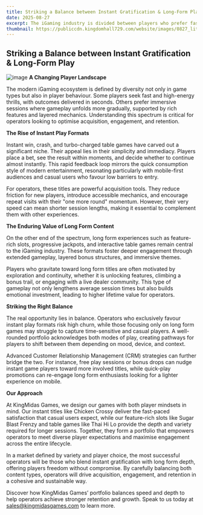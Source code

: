 ```yaml
---
title: Striking a Balance between Instant Gratification & Long-Form Play
date: 2025-08-27
excerpt: The iGaming industry is divided between players who prefer fast, instant games and those who prefer deep, long-form content. Successful operators must offer a balanced portfolio that caters to both types to drive acquisition and retention.
thumbnail: https://publiccdn.kingdomhall729.com/website/images/0827_lit-lightbulb2.jpg
---
```


## Striking a Balance between Instant Gratification & Long-Form Play
![image](https://publiccdn.kingdomhall729.com/website/images/0827_lit-lightbulb2.jpg)
**A Changing Player Landscape**

The modern iGaming ecosystem is defined by diversity not only in game types but also in player behaviour. Some players seek fast and high-energy thrills, with outcomes delivered in seconds. Others prefer immersive sessions where gameplay unfolds more gradually, supported by rich features and layered mechanics. Understanding this spectrum is critical for operators looking to optimise acquisition, engagement, and retention.

**The Rise of Instant Play Formats**

Instant win, crash, and turbo-charged table games have carved out a significant niche. Their appeal lies in their simplicity and immediacy. Players place a bet, see the result within moments, and decide whether to continue almost instantly. This rapid feedback loop mirrors the quick consumption style of modern entertainment, resonating particularly with mobile-first audiences and casual users who favour low barriers to entry.

For operators, these titles are powerful acquisition tools. They reduce friction for new players, introduce accessible mechanics, and encourage repeat visits with their "one more round" momentum. However, their very speed can mean shorter session lengths, making it essential to complement them with other experiences.

**The Enduring Value of Long Form Content**

On the other end of the spectrum, long form experiences such as feature-rich slots, progressive jackpots, and interactive table games remain central to the iGaming industry. These formats foster deeper engagement through extended gameplay, layered bonus structures, and immersive themes.

Players who gravitate toward long form titles are often motivated by exploration and continuity, whether it is unlocking features, climbing a bonus trail, or engaging with a live dealer community. This type of gameplay not only lengthens average session times but also builds emotional investment, leading to higher lifetime value for operators.

**Striking the Right Balance**

The real opportunity lies in balance. Operators who exclusively favour instant play formats risk high churn, while those focusing only on long form games may struggle to capture time-sensitive and casual players. A well-rounded portfolio acknowledges both modes of play, creating pathways for players to shift between them depending on mood, device, and context.

Advanced Customer Relationship Management (CRM) strategies can further bridge the two. For instance, free play sessions or bonus drops can nudge instant game players toward more involved titles, while quick-play promotions can re-engage long form enthusiasts looking for a lighter experience on mobile.

**Our Approach**

At KingMidas Games, we design our games with both player mindsets in mind. Our instant titles like Chicken Crossy deliver the fast-paced satisfaction that casual users expect, while our feature-rich slots like Sugar Blast Frenzy and table games like Thai Hi Lo provide the depth and variety required for longer sessions. Together, they form a portfolio that empowers operators to meet diverse player expectations and maximise engagement across the entire lifecycle.

In a market defined by variety and player choice, the most successful operators will be those who blend instant gratification with long form depth, offering players freedom without compromise. By carefully balancing both content types, operators will drive acquisition, engagement, and retention in a cohesive and sustainable way.

Discover how KingMidas Games’ portfolio balances speed and depth to help operators achieve stronger retention and growth. Speak to us today at [sales@kingmidasgames.com](sales@kingmidasgames.com) to learn more.